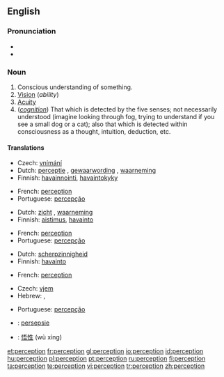 ==English==
{{wikipedia}}
===Pronunciation===
* {{IPA|/pəˈsɛpʃən/}}
* {{audio|en-us-perception.ogg|Audio (US)}}

===Noun===
{{en-noun}}

# Conscious understanding of something.
# [[Vision]] (''ability'')
# [[Acuity]]
# (''[[cognition]]'') That which is detected by the five senses; not necessarily understood (imagine looking through fog, trying to understand if you see a small dog or a cat); also that which is detected within consciousness as a thought, intuition, deduction, etc.

====Translations====
{{trans-top|conscious understanding of something}}
* Czech: [[vnímání]] {{n}}
* Dutch: [[perceptie]] {{f}}, [[gewaarwording]] {{f}}, [[waarneming]] {{f}}
* Finnish: [[havainnointi]], [[havaintokyky]]
{{trans-mid}}
* French: [[#French|perception]] {{f}}
* Portuguese: [[percepção]] {{f}}
{{trans-bottom}}

{{trans-top|vision}}
* Dutch: [[zicht]] {{n}}, [[waarneming]] {{f}}
* Finnish: [[aistimus]], [[havainto]]
{{trans-mid}}
* French: [[#French|perception]] {{f}}
* Portuguese: [[percepção]] {{f}}
{{trans-bottom}}

{{trans-top|acuity}}
* Dutch: [[scherpzinnigheid]]
* Finnish: [[havainto]]
{{trans-mid}}
* French: [[#French|perception]] {{f}}
{{trans-bottom}}

{{trans-top|that which is detected by the five senses}}
* Czech: [[vjem]] {{m}}
* Hebrew: {{he-translation|תפיסה|tfissa}}, {{he-translation|קליטה|klita}}
{{trans-mid}}
* Portuguese: [[percepção]] {{f}}
{{trans-bottom}}

{{checktrans-top}}
* {{ttbc|Afrikaans}}: [[persepsie]] {{f}}
* {{ttbc|Chinese}}: [[悟性]] (wù xìng)
{{trans-bottom}}

[[et:perception]]
[[fr:perception]]
[[gl:perception]]
[[io:perception]]
[[id:perception]]
[[hu:perception]]
[[pl:perception]]
[[pt:perception]]
[[ru:perception]]
[[fi:perception]]
[[ta:perception]]
[[te:perception]]
[[vi:perception]]
[[tr:perception]]
[[zh:perception]]